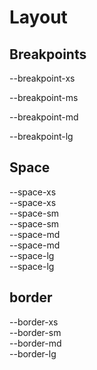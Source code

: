 

<Meta title="Kladenets/Layout" />

<style>{`
  .block {
    background-color: var(--text-color-10);
    padding: 1rem;
  }
`}</style>

# Layout

## Breakpoints

<Canvas>
<p style={{
  maxWidth: 'var(--breakpoint-xs)',
  backgroundColor: 'var(--text-color-10)',
}}>
  --breakpoint-xs
</p>
</Canvas>

<Canvas>
<p style={{
  maxWidth: 'var(--breakpoint-ms)',
  backgroundColor: 'var(--text-color-10)',
}}>
  --breakpoint-ms
</p>
</Canvas>

<Canvas>
<p style={{
  maxWidth: 'var(--breakpoint-md)',
  backgroundColor: 'var(--text-color-10)',
}}>
  --breakpoint-md
</p>
</Canvas>

<Canvas>
<p style={{
  maxWidth: 'var(--breakpoint-lg)',
  backgroundColor: 'var(--text-color-10)',
}}>
  --breakpoint-lg
</p>
</Canvas>

## Space

<Canvas>
<div style={{
  display: 'flex',
  gap: 'var(--space-xs)',
}}>
  <div className="block">--space-xs</div>
  <div className="block">--space-xs</div>
</div>
</Canvas>

<Canvas>
<div style={{
  display: 'flex',
  gap: 'var(--space-sm)',
}}>
  <div className="block">--space-sm</div>
  <div className="block">--space-sm</div>
</div>
</Canvas>

<Canvas>
<div style={{
  display: 'flex',
  gap: 'var(--space-md)',
}}>
  <div className="block">--space-md</div>
  <div className="block">--space-md</div>
</div>
</Canvas>

<Canvas>
<div style={{
  display: 'flex',
  gap: 'var(--space-lg)',
}}>
  <div className="block">--space-lg</div>
  <div className="block">--space-lg</div>
</div>
</Canvas>

## border

<Canvas>
<div
  className="block"
  style={{
    border: 'var(--border-xs) solid var(--text-color-10)',
  }}
>
  --border-xs
</div>
</Canvas>

<Canvas>
<div
  className="block"
  style={{
    border: 'var(--border-sm) solid var(--text-color-10)',
  }}
>
  --border-sm
</div>
</Canvas>

<Canvas>
<div
  className="block"
  style={{
    border: 'var(--border-md) solid var(--text-color-10)',
  }}
>
  --border-md
</div>
</Canvas>

<Canvas>
<div
  className="block"
  style={{
    border: 'var(--border-lg) solid var(--text-color-10)',
  }}
>
  --border-lg
</div>
</Canvas>
